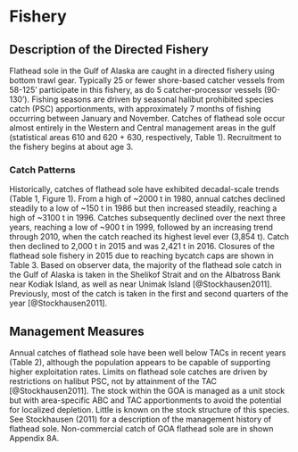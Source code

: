 # Fishery 

## Description of the Directed Fishery
Flathead sole in the Gulf of Alaska are caught in a directed fishery using bottom trawl gear. Typically 25 or fewer shore-based catcher vessels from 58-125’ participate in this fishery, as do 5 catcher-processor vessels (90-130’). Fishing seasons are driven by seasonal halibut prohibited species catch (PSC) apportionments, with approximately 7 months of fishing occurring between January and November. Catches of flathead sole occur almost entirely in the Western and Central management areas in the gulf (statistical areas 610 and 620 + 630, respectively, Table 1). Recruitment to the fishery begins at about age 3.


### Catch Patterns
Historically, catches of flathead sole have exhibited decadal-scale trends (Table 1, Figure 1). From a high of ~2000 t in 1980, annual catches declined steadily to a low of ~150 t in 1986 but then increased steadily, reaching a high of ~3100 t in 1996. Catches subsequently declined over the next three years, reaching a low of ~900 t in 1999, followed by an increasing trend through 2010, when the catch reached its highest level ever (3,854 t). Catch then declined to 2,000 t in 2015 and was 2,421 t in 2016.  Closures of the flathead sole fishery in 2015 due to reaching bycatch caps are shown in Table 3.
Based on observer data, the majority of the flathead sole catch in the Gulf of Alaska is taken in the Shelikof Strait and on the Albatross Bank near Kodiak Island, as well as near Unimak Island  [@Stockhausen2011]. Previously, most of the catch is taken in the first and second quarters of the year  [@Stockhausen2011].

## Management Measures 
Annual catches of flathead sole have been well below TACs in recent years (Table 2), although the population appears to be capable of supporting higher exploitation rates. Limits on flathead sole catches are driven by restrictions on halibut PSC, not by attainment of the TAC [@Stockhausen2011]. 
The stock within the GOA is managed as a unit stock but with area-specific ABC and TAC apportionments to avoid the potential for localized depletion.  Little is known on the stock structure of this species.  See Stockhausen (2011) for a description of the management history of flathead sole.
Non-commercial catch of GOA flathead sole are in shown Appendix 8A.







